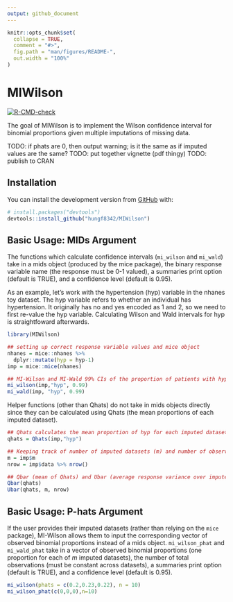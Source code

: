 ```yaml
---
output: github_document
---
```


<!-- README.md is generated from README.Rmd. Please edit that file -->

```r
knitr::opts_chunk$set(
  collapse = TRUE,
  comment = "#>",
  fig.path = "man/figures/README-",
  out.width = "100%"
)
```

# MIWilson

<!-- badges: start -->
[![R-CMD-check](https://github.com/hungf8342/MIWilson/workflows/R-CMD-check/badge.svg)](https://github.com/hungf8342/MIWilson/actions)
<!-- badges: end -->

The goal of MIWilson is to implement the Wilson confidence interval for binomial proportions given multiple imputations of missing data.

TODO: if phats are 0, then output warning; is it the same as if imputed values are the same?
TODO: put together vignette (pdf thingy)
TODO: publish to CRAN

## Installation


You can install the development version from [GitHub](https://github.com/) with:

``` r
# install.packages("devtools")
devtools::install_github("hungf8342/MIWilson")
```
## Basic Usage: MIDs Argument

The functions which calculate confidence intervals (`mi_wilson` and `mi_wald`) take in a mids object (produced by the mice package), the binary response variable name (the response must be 0-1 valued), a summaries print option (default is TRUE), and a confidence level (default is 0.95).

As an example, let's work with the hypertension (hyp) variable in the nhanes toy dataset. The hyp variable refers to whether an individual has hypertension. It originally has no and yes encoded as 1 and 2, so we need to first re-value the hyp variable. Calculating Wilson and Wald intervals for hyp is straightfoward afterwards.

```r
library(MIWilson)

## setting up correct response variable values and mice object
nhanes = mice::nhanes %>%
  dplyr::mutate(hyp = hyp-1)
imp = mice::mice(nhanes)

## MI-Wilson and MI-Wald 99% CIs of the proportion of patients with hypertension 
mi_wilson(imp,"hyp", 0.99)
mi_wald(imp, "hyp", 0.99)

```

Helper functions (other than Qhats) do not take in mids objects directly since they can be calculated using Qhats (the mean proportions of each imputed dataset).

```r
## Qhats calculates the mean proportion of hyp for each imputed dataset
qhats = Qhats(imp,"hyp")

## Keeping track of number of imputed datasets (m) and number of observations in a dataset
m = imp$m
nrow = imp$data %>% nrow()

## Qbar (mean of Qhats) and Ubar (average response variance over imputed datasets)
Qbar(qhats)
Ubar(qhats, m, nrow)
```

## Basic Usage: P-hats Argument

If the user provides their imputed datasets (rather than relying on the `mice` package), MI-Wilson allows them to input the corresponding vector of observed binomial proportions instead of a mids object. `mi_wilson_phat` and `mi_wald_phat` take in a vector of observed binomial proportions (one proportion for each of $m$ imputed datasets),  the number of total observations (must be constant across datasets), a summaries print option (default is TRUE), and a confidence level (default is 0.95).

```r
mi_wilson(phats = c(0.2,0.23,0.22), n = 10)
mi_wilson_phat(c(0,0,0),n=10)
```

